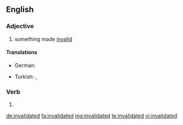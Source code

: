 ==English==

===Adjective===
{{en-adj}}

# something made [[invalid]]

====Translations====
{{trans-top}}
* German: {{t|de|entkräftet}}
{{trans-mid}}
* Turkish: {{t|tr|geçersizleştirilmiş}}, {{t|tr|hükmünü kaybetmiş}}
{{trans-bottom}}

===Verb===
{{head|en|verb form}}

# {{en-past of|invalidate}}

[[de:invalidated]]
[[fa:invalidated]]
[[mg:invalidated]]
[[te:invalidated]]
[[vi:invalidated]]